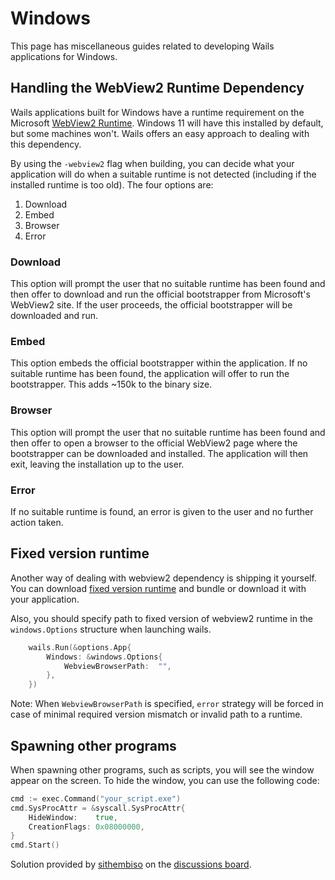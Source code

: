 # Windows

This page has miscellaneous guides related to developing Wails applications for Windows.

## Handling the WebView2 Runtime Dependency

Wails applications built for Windows have a runtime requirement on the Microsoft [WebView2 Runtime](https://developer.microsoft.com/en-us/microsoft-edge/webview2/). Windows 11 will have this installed by default, but some machines won't. Wails offers an easy approach to dealing with this dependency.

By using the `-webview2` flag when building, you can decide what your application will do when a suitable runtime is not detected (including if the installed runtime is too old). The four options are:

1. Download
2. Embed
3. Browser
4. Error

### Download

This option will prompt the user that no suitable runtime has been found and then offer to download and run the official bootstrapper from Microsoft's WebView2 site. If the user proceeds, the official bootstrapper will be downloaded and run.

### Embed

This option embeds the official bootstrapper within the application. If no suitable runtime has been found, the application will offer to run the bootstrapper. This adds ~150k to the binary size.

### Browser

This option will prompt the user that no suitable runtime has been found and then offer to open a browser to the official WebView2 page where the bootstrapper can be downloaded and installed. The application will then exit, leaving the installation up to the user.

### Error

If no suitable runtime is found, an error is given to the user and no further action taken.

## Fixed version runtime

Another way of dealing with webview2 dependency is shipping it yourself. You can download [fixed version runtime](https://developer.microsoft.com/microsoft-edge/webview2/#download-section) and bundle or download it with your application.

Also, you should specify path to fixed version of webview2 runtime in the `windows.Options` structure when launching wails.

```go
    wails.Run(&options.App{
        Windows: &windows.Options{
            WebviewBrowserPath:  "",
        },
    })
```

Note: When `WebviewBrowserPath` is specified, `error` strategy will be forced in case of minimal required version mismatch or invalid path to a runtime.

## Spawning other programs

When spawning other programs, such as scripts, you will see the window appear on the screen. To hide the window, you can use the following code:

```go
cmd := exec.Command("your_script.exe")
cmd.SysProcAttr = &syscall.SysProcAttr{
    HideWindow:    true,
    CreationFlags: 0x08000000,
}
cmd.Start()
```

Solution provided by [sithembiso](https://github.com/sithembiso) on the [discussions board](https://github.com/milselarch/wails/discussions/1734#discussioncomment-3386172).
